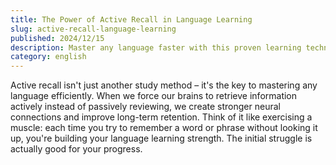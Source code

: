 ```yaml
---
title: The Power of Active Recall in Language Learning
slug: active-recall-language-learning
published: 2024/12/15
description: Master any language faster with this proven learning technique
category: english
---
```


Active recall isn't just another study method – it's the key to mastering any language efficiently. When we force our brains to retrieve information actively instead of passively reviewing, we create stronger neural connections and improve long-term retention. Think of it like exercising a muscle: each time you try to remember a word or phrase without looking it up, you're building your language learning strength. The initial struggle is actually good for your progress.
